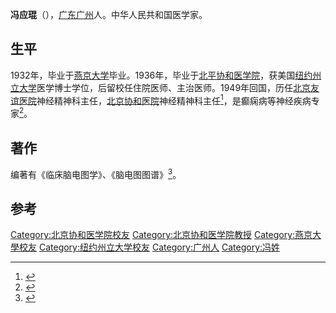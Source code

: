 {{expand|time=2014-04-09T21:41:38+00:00}}
'''冯应琨'''（{{bd|1908年|12月4日|1992年|9月28日}}），[[广东|广东]][[广州|广州]]人。中华人民共和国医学家。

==生平==
1932年，毕业于[[燕京大学|燕京大学]]毕业。1936年，毕业于[[北平协和医学院|北平协和医学院]]，获美国[[纽约州立大学|纽约州立大学]]医学博士学位，后留校任住院医师、主治医师。1949年回国，历任[[北京友谊医院|北京友谊医院]]神经精神科主任，[[北京协和医院|北京协和医院]]神经精神科主任<ref>{{cite news|title=协和导师制:一个传承了95年的神话|url=http://www.cmt.com.cn/detail/393399.html|accessdate=2014-04-09|newspaper=医学论坛网|deadurl=yes|archiveurl=https://web.archive.org/web/20140806172546/http://www.cmt.com.cn/detail/393399.html|archivedate=2014-08-06}}</ref>，是癫痫病等神经疾病专家<ref>{{cite news|title=鉴往知今看协和|url=http://www.gmw.cn/01ds/2004-05/26/content_33961.htm|accessdate=2014-04-09|newspaper=光明网|archive-date=2015-09-24|archive-url=https://web.archive.org/web/20150924022736/http://www.gmw.cn/01ds/2004-05/26/content_33961.htm|dead-url=no}}</ref>。

==著作==
编著有《临床脑电图学》、《脑电图图谱》<ref>{{cite news|title=冯应琨：脑电图学史上永镌的名字|url=http://www.gdzjdaily.com.cn/cooperate/jkkc/2013-11/01/content_3242569.htm|accessdate=2014-04-09|newspaper=湛江新闻网|deadurl=yes|archiveurl=https://web.archive.org/web/20140413130212/http://www.gdzjdaily.com.cn/cooperate/jkkc/2013-11/01/content_3242569.htm|archivedate=2014-04-13}}</ref>。

==参考==
{{reflist}}

{{Authority control}}
{{DEFAULTSORT:F}}
[[Category:北京协和医学院校友|Category:北京协和医学院校友]]
[[Category:北京协和医学院教授|Category:北京协和医学院教授]]
[[Category:燕京大學校友|Category:燕京大學校友]]
[[Category:纽约州立大学校友|Category:纽约州立大学校友]]
[[Category:广州人|Category:广州人]]
[[Category:冯姓|Category:冯姓]]